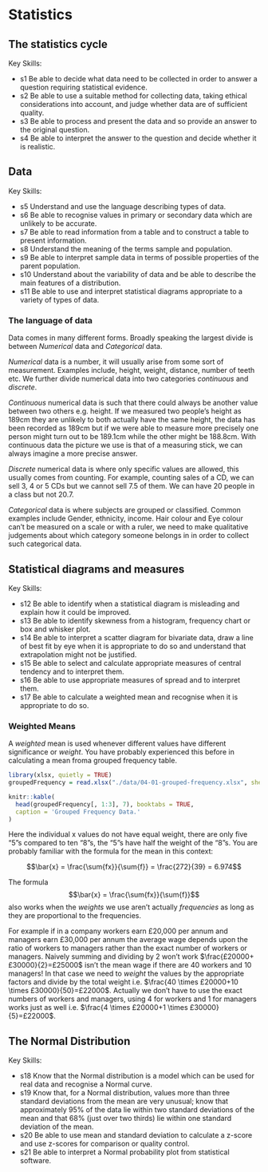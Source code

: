 ﻿# Statistics

## The statistics cycle

Key Skills:

- s1 Be able to decide what data need to be collected in order to answer a question requiring statistical evidence.
- s2 Be able to use a suitable method for collecting data, taking ethical considerations into account, and judge whether data are of sufficient quality.
- s3 Be able to process and present the data and so provide an answer to the original question.
- s4 Be able to interpret the answer to the question and decide whether it is realistic.

## Data

Key Skills:

- s5 Understand and use the language describing types of data.
- s6 Be able to recognise values in primary or secondary data which are unlikely to be accurate.
- s7 Be able to read information from a table and to construct a table to present information.
- s8 Understand the meaning of the terms sample and population.
- s9 Be able to interpret sample data in terms of possible properties of the parent population.
- s10 Understand about the variability of data and be able to describe the main features of a distribution.
- s11 Be able to use and interpret statistical diagrams appropriate to a variety of types of data.


### The language of data

Data comes in many different forms. Broadly speaking the largest divide is between *Numerical* data and *Categorical* data. 

*Numerical* data is a number, it will usually arise from some sort of measurement. Examples include, height, weight, distance, number of teeth etc. We further divide numerical data into two categories *continuous* and *discrete*. 

*Continuous* numerical data is such that there could always be another value between two others e.g. height. If we measured two people's height as 189cm they are unlikely to both actually have the same height, the data has been recorded as 189cm but if we were able to measure more precisely one person might turn out to be 189.1cm while the other might be 188.8cm. With continuous data the picture we use is that of a measuring stick, we can always imagine a more precise answer.

*Discrete* numerical data is where only specific values are allowed, this usually comes from counting. For example, counting sales of a CD, we can sell 3, 4 or 5 CDs but we cannot sell 7.5 of them. We can have 20 people in a class but not 20.7.

*Categorical* data is where subjects are grouped or classified. Common examples include Gender, ethnicity, income. Hair colour and Eye colour can't be measured on a scale or with a ruler, we need to make qualitative judgements about which category someone belongs in in order to collect such categorical data.

## Statistical diagrams and measures

Key Skills:

- s12 Be able to identify when a statistical diagram is misleading and explain how it could be improved.
- s13 Be able to identify skewness from a histogram, frequency chart or box and whisker plot.
- s14 Be able to interpret a scatter diagram for bivariate data, draw a line of best fit by eye when it is appropriate to do so and understand that extrapolation might not be justified.
- s15 Be able to select and calculate appropriate measures of central tendency and to interpret them.
- s16 Be able to use appropriate measures of spread and to interpret them.
- s17 Be able to calculate a weighted mean and recognise when it is appropriate to do so.

### Weighted Means

A *weighted* mean is used whenever different values have different significance or *weight*. You have probably experienced this before in calculating a mean froma grouped frequency table.

```{r grouped-frequency, echo = FALSE}
library(xlsx, quietly = TRUE)
groupedFrequency = read.xlsx("./data/04-01-grouped-frequency.xlsx", sheetName="Sheet1")

knitr::kable(
  head(groupedFrequency[, 1:3], 7), booktabs = TRUE,
  caption = 'Grouped Frequency Data.'
)
``` 

Here the individual x values do not have equal weight, there are only five "5"s compared to ten "8"s, the "5"s have half the weight of the "8"s. You are probably familiar with the formula for the mean in this context:

$$\bar{x} = \frac{\sum{fx}}{\sum{f}} = \frac{272}{39} = 6.974$$

The formula 
$$\bar{x} = \frac{\sum{fx}}{\sum{f}}$$
also works when the *weights* we use aren't actually *frequencies* as long as they are proportional to the frequencies.

For example if in a company workers earn £20,000 per annum and managers earn £30,000 per annum the average wage depends upon the ratio of workers to managers rather than the exact number of workers or managers. Naively summing and dividing by 2 won't work $\frac{£20000+£30000}{2}=£25000$ isn't the mean wage if there are 40 workers and 10 managers! In that case we need to *weight* the values by the appropriate factors and divide by the total weight i.e. $\frac{40 \times £20000+10 \times £30000}{50}=£22000$. Actually we don't have to use the exact numbers of workers and managers, using 4 for workers and 1 for managers works just as well i.e. $\frac{4 \times £20000+1 \times £30000}{5}=£22000$.

## The Normal Distribution

Key Skills:

- s18 Know that the Normal distribution is a model which can be used for real data and recognise a Normal curve.
- s19 Know that, for a Normal distribution, values more than three standard deviations from the mean are very unusual; know that approximately 95% of the data lie within two standard deviations of the mean and that 68% (just over two thirds) lie within one standard deviation of the mean.
- s20 Be able to use mean and standard deviation to calculate a z-score and use z-scores for comparison or quality control.
- s21 Be able to interpret a Normal probability plot from statistical software.
